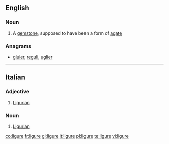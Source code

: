 ==English==

===Noun===
{{en-noun}}

#{{obsolete}} A [[gemstone]], supposed to have been a form of [[agate]]

===Anagrams===
* {{alphagram|egilru}} [[gluier#English|gluier]], [[reguli#English|reguli]], [[uglier#English|uglier]]
----
==Italian==

===Adjective===
{{it-adj|ligur|e|i}}

# [[Ligurian]]

===Noun===
{{it-noun|ligur|mf|e|i}}

# [[Ligurian]]

[[co:ligure]]
[[fr:ligure]]
[[gl:ligure]]
[[it:ligure]]
[[pl:ligure]]
[[te:ligure]]
[[vi:ligure]]